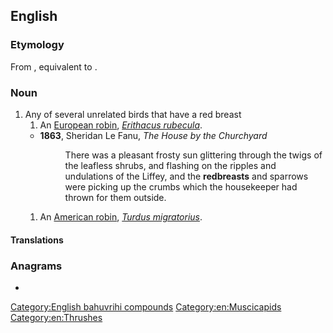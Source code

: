 ==English==

===Etymology===
From {{etyl|enm|en}} {{m|enm|redbreste}}, equivalent to {{compound|red|breast|lang=en}}.

===Noun===
{{en-noun}}

# Any of several unrelated birds that have a red breast
## An [[European robin]], ''[[Erithacus rubecula]]''.
#* '''1863''', Sheridan Le Fanu, ''The House by the Churchyard''
#*: There was a pleasant frosty sun glittering through the twigs of the leafless shrubs, and flashing on the ripples and undulations of the Liffey, and the '''redbreasts''' and sparrows were picking up the crumbs which the housekeeper had thrown for them outside.
## An [[American robin]], ''[[Turdus migratorius]]''.

====Translations====
{{trans-top|bird with a red breast}}
{{trans-mid}}
{{trans-bottom}}

{{trans-see|European robin}}

{{trans-see|American robin}}

===Anagrams===
* {{anagrams|en|bestarred}}

[[Category:English bahuvrihi compounds]]
[[Category:en:Muscicapids]]
[[Category:en:Thrushes]]